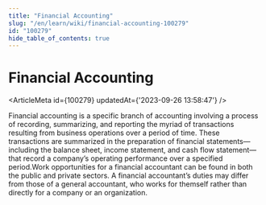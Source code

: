 ```yaml
---
title: "Financial Accounting"
slug: "/en/learn/wiki/financial-accounting-100279"
id: "100279"
hide_table_of_contents: true
---
```



# Financial Accounting

<ArticleMeta id={100279} updatedAt={'2023-09-26 13:58:47'} />
<div className='border-solid border-b border-t-0 my-4 border-[var(--ifm-color-gray-300)]' />

Financial accounting is a specific branch of accounting involving a process of recording, summarizing, and reporting the myriad of transactions resulting from business operations over a period of time. These transactions are summarized in the preparation of financial statements—including the balance sheet, income statement, and cash flow statement—that record a company’s operating performance over a specified period.Work opportunities for a financial accountant can be found in both the public and private sectors. A financial accountant’s duties may differ from those of a general accountant, who works for themself rather than directly for a company or an organization.
